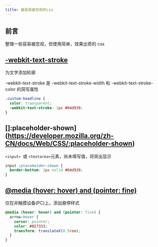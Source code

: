 ```yaml
---
title: 最容易被忽视的css
---
```


## 前言

整理一些容易被忽视，但使用简单，效果出奇的 css

## [-webkit-text-stroke](https://developer.mozilla.org/zh-CN/docs/Web/CSS/-webkit-text-stroke)

为文字添加轮廓

-webkit-text-stroke 是 -webkit-text-stroke-width 和 -webkit-text-stroke-color 的简写属性

```css
.custom-headline {
  color: transparent;
  -webkit-text-stroke: 1px #04d939;
}
```

## []:placeholder-shown](https://developer.mozilla.org/zh-CN/docs/Web/CSS/:placeholder-shown)

`<input> `或 `<textarea>`元素，尚未填写值，将突出显示

```css
input :placeholder-shown {
  border-bottom: 2px solid #04d939;
}
```

## [@media (hover: hover) and (pointer: fine)](https://www.smashingmagazine.com/2022/03/guide-hover-pointer-media-queries/)

仅在非触摸设备(PC)上，添加悬停样式

```css
@media (hover: hover) and (pointer: fine) {
  arrow:hover {
    cursor: pointer;
    color: #027333;
    transform: translateX(0.5rem);
  }
}
```
